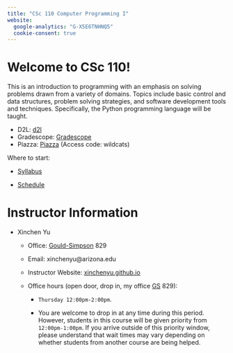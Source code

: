```yaml
---
title: "CSc 110 Computer Programming I"
website:
  google-analytics: "G-X5E6TNHNQ5"
  cookie-consent: true
---
```


# Welcome to CSc 110!

This is an introduction to programming with an emphasis on solving problems drawn from a variety of domains. Topics include basic control and data structures, problem solving strategies, and software development tools and techniques. Specifically, the Python programming language will be taught.

-   D2L: [d2l](https://d2l.arizona.edu/d2l/home/1616799)
-   Gradescope: [Gradescope](https://www.gradescope.com/courses/934148) 
-   Piazza: [Piazza](https://piazza.com/arizona/fall2025/csc110) (Access code: wildcats)

Where to start:

-   [Syllabus](syllabus.html)

-   [Schedule](schedule.html)

# Instructor Information

-   Xinchen Yu 

    -   Office: [Gould-Simpson](https://goo.gl/maps/h8Vyf7RNQiMAScDY6) 829

    -   Email: xinchenyu\@arizona.edu

    -   Instructor Website: [xinchenyu.github.io](https://xinchenyu.github.io/)

    -   Office hours (open door, drop in, my office [GS](https://goo.gl/maps/h8Vyf7RNQiMAScDY6) 829):

         -    `Thursday 12:00pm-2:00pm`. 
            
         -    You are welcome to drop in at any time during this period. However, students in this course will be given priority from `12:00pm-1:00pm`. If you arrive outside of this priority window, please understand that wait times may vary depending on whether students from another course are being helped.
